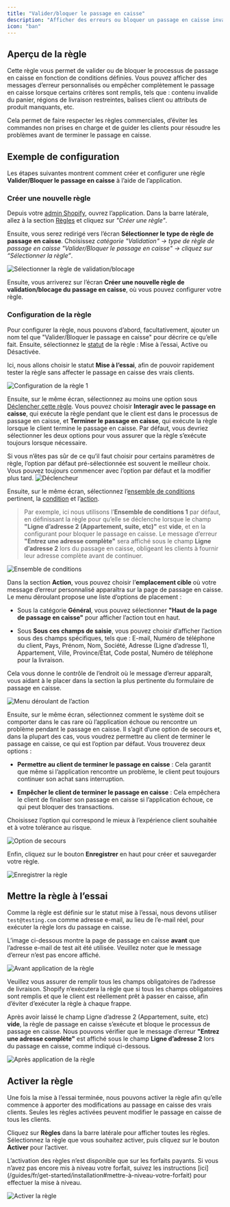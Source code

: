 ```yaml
---
title: "Valider/bloquer le passage en caisse"
description: "Afficher des erreurs ou bloquer un passage en caisse invalide (ou non autorisé) selon des conditions données."
icon: "ban"
---
```


## Aperçu de la règle

Cette règle vous permet de valider ou de bloquer le processus de passage en caisse en fonction de conditions définies. Vous pouvez afficher des messages d’erreur personnalisés ou empêcher complètement le passage en caisse lorsque certains critères sont remplis, tels que : contenu invalide du panier, régions de livraison restreintes, balises client ou attributs de produit manquants, etc.

Cela permet de faire respecter les règles commerciales, d’éviter les commandes non prises en charge et de guider les clients pour résoudre les problèmes avant de terminer le passage en caisse.

## Exemple de configuration

Les étapes suivantes montrent comment créer et configurer une règle **Valider/Bloquer le passage en caisse** à l’aide de l’application.

### Créer une nouvelle règle

Depuis votre [admin Shopify](/guides/fr/get-started/installation#accéder-à-l’application), ouvrez l’application. Dans la barre latérale, allez à la section [Règles](/guides/fr/get-started/quickstart#créer-une-règle-d’exemple) et cliquez sur _"Créer une règle"_.

Ensuite, vous serez redirigé vers l’écran **Sélectionner le type de règle de passage en caisse**. Choisissez _catégorie "Validation" → type de règle de passage en caisse "Valider/Bloquer le passage en caisse" → cliquez sur “Sélectionner la règle”_.

<img
  src="/images/essentials/validation/select-validation-block-rule.webp"
  alt="Sélectionner la règle de validation/blocage"
/>

Ensuite, vous arriverez sur l’écran **Créer une nouvelle règle de validation/blocage du passage en caisse**, où vous pouvez configurer votre règle.

### Configuration de la règle

Pour configurer la règle, nous pouvons d’abord, facultativement, ajouter un nom tel que "Valider/Bloquer le passage en caisse" pour décrire ce qu’elle fait. Ensuite, sélectionnez le [statut](/guides/fr/get-started/concepts#statut) de la règle : Mise à l’essai, Active ou Désactivée.

Ici, nous allons choisir le statut **Mise à l’essai**, afin de pouvoir rapidement tester la règle sans affecter le passage en caisse des vrais clients.

<img
  src="/images/essentials/validation/rule-configure-1-validation-block-rule.webp"
  alt="Configuration de la règle 1"
/>

Ensuite, sur le même écran, sélectionnez au moins une option sous [Déclencher cette règle](/guides/fr/get-started/concepts#déclencheur). Vous pouvez choisir **Interagir avec le passage en caisse**, qui exécute la règle pendant que le client est dans le processus de passage en caisse, et **Terminer le passage en caisse**, qui exécute la règle lorsque le client termine le passage en caisse. Par défaut, vous devriez sélectionner les deux options pour vous assurer que la règle s’exécute toujours lorsque nécessaire.

<Info>
  Si vous n’êtes pas sûr de ce qu’il faut choisir pour certains paramètres de
  règle, l’option par défaut pré-sélectionnée est souvent le meilleur choix.
  Vous pouvez toujours commencer avec l’option par défaut et la modifier plus
  tard.
</Info>

<img src="/images/concepts/trigger.webp" alt="Déclencheur" />

Ensuite, sur le même écran, sélectionnez l’[ensemble de conditions](/guides/fr/get-started/concepts#ensemble-de-conditions) pertinent, la [condition](/guides/fr/get-started/concepts#conditions-le-«-quand-») et l’[action](/guides/fr/get-started/concepts#action-le-«-quoi-»).

> Par exemple, ici nous utilisons l’**Ensemble de conditions 1** par défaut, en définissant la règle pour qu’elle se déclenche lorsque le champ **"Ligne d’adresse 2 (Appartement, suite, etc)"** est **vide**, et en la configurant pour bloquer le passage en caisse. Le message d’erreur **"Entrez une adresse complète"** sera affiché sous le champ **Ligne d’adresse 2** lors du passage en caisse, obligeant les clients à fournir leur adresse complète avant de continuer.

<img
  src="/images/essentials/validation/condition-set-validation-block-rule.webp"
  alt="Ensemble de conditions"
/>

Dans la section **Action**, vous pouvez choisir l’**emplacement cible** où votre message d’erreur personnalisé apparaîtra sur la page de passage en caisse. Le menu déroulant propose une liste d’options de placement :

- Sous la catégorie **Général**, vous pouvez sélectionner **"Haut de la page de passage en caisse"** pour afficher l’action tout en haut.

- Sous **Sous ces champs de saisie**, vous pouvez choisir d’afficher l’action sous des champs spécifiques, tels que : E-mail, Numéro de téléphone du client, Pays, Prénom, Nom, Société, Adresse (Ligne d’adresse 1), Appartement, Ville, Province/État, Code postal, Numéro de téléphone pour la livraison.

Cela vous donne le contrôle de l’endroit où le message d’erreur apparaît, vous aidant à le placer dans la section la plus pertinente du formulaire de passage en caisse.

<img
  src="/images/essentials/validation/action-target-dropdown.webp"
  alt="Menu déroulant de l’action"
/>

Ensuite, sur le même écran, sélectionnez comment le système doit se comporter dans le cas rare où l’application échoue ou rencontre un problème pendant le passage en caisse. Il s’agit d’une option de secours et, dans la plupart des cas, vous voudrez permettre au client de terminer le passage en caisse, ce qui est l’option par défaut. Vous trouverez deux options :

- **Permettre au client de terminer le passage en caisse** : Cela garantit que même si l’application rencontre un problème, le client peut toujours continuer son achat sans interruption.

- **Empêcher le client de terminer le passage en caisse** : Cela empêchera le client de finaliser son passage en caisse si l’application échoue, ce qui peut bloquer des transactions.

Choisissez l’option qui correspond le mieux à l’expérience client souhaitée et à votre tolérance au risque.

<img src="/images/concepts/fallback.webp" alt="Option de secours" />

Enfin, cliquez sur le bouton <b>Enregistrer</b> en haut pour créer et sauvegarder votre règle.

<img src="/images/shared/save-rule.webp" alt="Enregistrer la règle" />

## Mettre la règle à l’essai

Comme la règle est définie sur le statut mise à l’essai, nous devons utiliser `test@testing.com` comme adresse e-mail, au lieu de l’e-mail réel, pour exécuter la règle lors du passage en caisse.

<Warning>
  L’image ci-dessous montre la page de passage en caisse <b>avant</b> que
  l’adresse e-mail de test ait été utilisée. Veuillez noter que le message
  d’erreur n’est pas encore affiché.
</Warning>

<img
  src="/images/essentials/validation/before-rule-apply-validation-block-rule.webp"
  alt="Avant application de la règle"
/>

<Note>
  Veuillez vous assurer de remplir tous les champs obligatoires de l’adresse de
  livraison. Shopify n’exécutera la règle que si tous les champs obligatoires
  sont remplis et que le client est réellement prêt à passer en caisse, afin
  d’éviter d’exécuter la règle à chaque frappe.
</Note>

Après avoir laissé le champ Ligne d’adresse 2 (Appartement, suite, etc) **vide**, la règle de passage en caisse s’exécute et bloque le processus de passage en caisse. Nous pouvons vérifier que le message d’erreur **"Entrez une adresse complète"** est affiché sous le champ **Ligne d’adresse 2** lors du passage en caisse, comme indiqué ci-dessous.

<img
  src="/images/essentials/validation/after-rule-apply-validation-block-rule.webp"
  alt="Après application de la règle"
/>

## Activer la règle

Une fois la mise à l’essai terminée, nous pouvons activer la règle afin qu’elle commence à apporter des modifications au passage en caisse des vrais clients. Seules les règles activées peuvent modifier le passage en caisse de tous les clients.

Cliquez sur **Règles** dans la barre latérale pour afficher toutes les règles. Sélectionnez la règle que vous souhaitez activer, puis cliquez sur le bouton **Activer** pour l’activer.

<Warning>
  L’activation des règles n’est disponible que sur les forfaits payants. Si vous
  n’avez pas encore mis à niveau votre forfait, suivez les instructions
  [ici](/guides/fr/get-started/installation#mettre-à-niveau-votre-forfait) pour effectuer la
  mise à niveau.
</Warning>

<img
  src="/images/essentials/validation/activate-the-rule-validation-block-rule.webp"
  alt="Activer la règle"
/>
